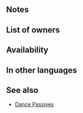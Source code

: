 {{Passive
|type=B
|name=Spd Cantrip
|exclusive=0
|canUseWeapon={{WeaponList|exclude=Staff}}
|canUseMove={{MoveList|All}}
|properties=random_owner
|1name=Spd Cantrip 1
|1tagid=SID_速さの魅了1
|1cost=60
|1effect=If Sing or Dance is used, inflicts Spd-3 on nearest foes within 4 spaces of unit through their next actions.
|1required=-
|1promotionRarity=4
|1promotionTier=1
|2name=Spd Cantrip 2
|2tagid=SID_速さの魅了2
|2cost=120
|2effect=If Sing or Dance is used, inflicts Spd-5 on nearest foes within 4 spaces of unit through their next actions.
|2promotionRarity=5
|2promotionTier=1
|3name=Spd Cantrip 3
|3tagid=SID_速さの魅了3
|3cost=240
|3effect=If Sing or Dance is used, inflicts Spd-7 on nearest foes within 4 spaces of unit through their next actions.
}}
==Notes==
{{Cantrip passive interaction}}
==List of owners==
{{Skill Hero List}}
==Availability==
{{PassiveFocusList}}
{{PassiveDistributionList}}
{{PassiveCombatManualList}}
==In other languages==
{{OtherLanguages
|japanese=速さの魅了
|german=Ges.-List
|spanishEU=Aquelarre Vel
|spanishLA=Embrujo Vel.
|french=Sortilège Vit
|italian=Silenzia Vel
|chineseTW=速度魅惑
|portuguese=Malefício Vel.
}}
==See also==
* [[Dance Passives]]
{{Passives Navbox|B}}